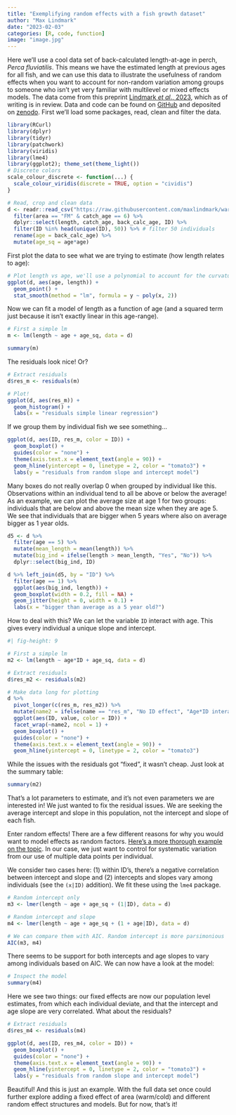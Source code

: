 ```yaml
---
title: "Exemplifying random effects with a fish growth dataset"
author: "Max Lindmark"
date: "2023-02-03"
categories: [R, code, function]
image: "image.jpg"
---
```


Here we'll use a cool data set of back-calculated length-at-age in perch, *Perca fluviatilis*. This means we have the estimated length at previous ages for all fish, and we can use this data to illustrate the usefulness of random effects when you want to account for non-random variation among groups to someone who isn't yet very familiar with multilevel or mixed effects models. The data come from this preprint [Lindmark *et al*., 2023](https://www.biorxiv.org/content/10.1101/2022.04.13.488128v3), which as of writing is in review. Data and code can be found on [GitHub](https://github.com/maxlindmark/warm-life-history) and deposited on [zenodo](https://zenodo.org/record/7551400#.Y90OARPMIUE). First we'll load some packages, read, clean and filter the data.

```r
library(RCurl)
library(dplyr)
library(tidyr)
library(patchwork)
library(viridis)
library(lme4)
library(ggplot2); theme_set(theme_light())
# Discrete colors
scale_colour_discrete <- function(...) {
  scale_colour_viridis(discrete = TRUE, option = "cividis")
}

# Read, crop and clean data
d <- readr::read_csv("https://raw.githubusercontent.com/maxlindmark/warm-life-history/master/data/for_fitting/growth_scaling_dat.csv") %>% 
  filter(area == "FM" & catch_age == 6) %>% 
  dplyr::select(length, catch_age, back_calc_age, ID) %>% 
  filter(ID %in% head(unique(ID), 50)) %>% # filter 50 individuals
  rename(age = back_calc_age) %>% 
  mutate(age_sq = age*age)
```

First plot the data to see what we are trying to estimate (how length relates to age):

```r
# Plot length vs age, we'll use a polynomial to account for the curvature
ggplot(d, aes(age, length)) + 
  geom_point() + 
  stat_smooth(method = "lm", formula = y ~ poly(x, 2))
```

Now we can fit a model of length as a function of age (and a squared term just because it isn't exactly linear in this age-range). 

```r
# First a simple lm
m <- lm(length ~ age + age_sq, data = d)

summary(m)
```

The residuals look nice! Or?

```r
# Extract residuals
d$res_m <- residuals(m)

# Plot!
ggplot(d, aes(res_m)) + 
  geom_histogram() + 
  labs(x = "residuals simple linear regression")
```

If we group them by individual fish we see something...

```r
ggplot(d, aes(ID, res_m, color = ID)) + 
  geom_boxplot() +  
  guides(color = "none") +
  theme(axis.text.x = element_text(angle = 90)) + 
  geom_hline(yintercept = 0, linetype = 2, color = "tomato3") + 
  labs(y = "residuals from random slope and intercept model")
```

Many boxes do not really overlap 0 when grouped by individual like this. Observations within an individual tend to all be above or below the average! As an example, we can plot the average size at age 1 for two groups: individuals that are below and above the mean size when they are age 5. We see that individuals that are bigger when 5 years where also on average bigger as 1 year olds.

```r
d5 <- d %>% 
  filter(age == 5) %>% 
  mutate(mean_length = mean(length)) %>% 
  mutate(big_ind = ifelse(length > mean_length, "Yes", "No")) %>% 
  dplyr::select(big_ind, ID)

d %>% left_join(d5, by = "ID") %>% 
  filter(age == 1) %>% 
  ggplot(aes(big_ind, length)) + 
  geom_boxplot(width = 0.2, fill = NA) + 
  geom_jitter(height = 0, width = 0.1) + 
  labs(x = "bigger than average as a 5 year old?")
```

How to deal with this? We can let the variable `ID` interact with age. This gives every individual a unique slope and intercept.

```r
#| fig-height: 9

# First a simple lm
m2 <- lm(length ~ age*ID + age_sq, data = d)

# Extract residuals
d$res_m2 <- residuals(m2)

# Make data long for plotting
d %>% 
  pivot_longer(c(res_m, res_m2)) %>% 
  mutate(name2 = ifelse(name == "res_m", "No ID effect", "Age*ID interaction")) %>% 
  ggplot(aes(ID, value, color = ID)) + 
  facet_wrap(~name2, ncol = 1) +
  geom_boxplot() +  
  guides(color = "none") +
  theme(axis.text.x = element_text(angle = 90)) + 
  geom_hline(yintercept = 0, linetype = 2, color = "tomato3")
```

While the issues with the residuals got "fixed", it wasn't cheap. Just look at the summary table:

```r
summary(m2)
```

That's a lot parameters to estimate, and it's not even parameters we are interested in! We just wanted to fix the residual issues. We are seeking the average intercept and slope in this population, not the intercept and slope of each fish.

Enter random effects! There are a few different reasons for why you would want to model effects as random factors. [Here's a more thorough example on the topic](https://ourcodingclub.github.io/tutorials/mixed-models/index.html). In our case, we just want to control for systematic variation from our use of multiple data points per individual.

We consider two cases here: (1) within ID's, there's a negative correlation between intercept and slope and (2) intercepts and slopes vary among individuals (see the `(x|ID)` addition). We fit these using the `lme4` package.

```r
# Random intercept only
m3 <- lmer(length ~ age + age_sq + (1|ID), data = d)

# Random intercept and slope
m4 <- lmer(length ~ age + age_sq + (1 + age|ID), data = d)

# We can compare them with AIC. Random intercept is more parsimonious
AIC(m3, m4)
```

There seems to be support for both intercepts and age slopes to vary among individuals based on AIC. We can now have a look at the model:

```r
# Inspect the model
summary(m4)
```

Here we see two things: our fixed effects are now our population level estimates, from which each individual deviate, and that the intercept and age slope are very correlated. What about the residuals?

```r
# Extract residuals
d$res_m4 <- residuals(m4)

ggplot(d, aes(ID, res_m4, color = ID)) + 
  geom_boxplot() +  
  guides(color = "none") +
  theme(axis.text.x = element_text(angle = 90)) + 
  geom_hline(yintercept = 0, linetype = 2, color = "tomato3") + 
  labs(y = "residuals from random slope and intercept model")
```

Beautiful! And this is just an example. With the full data set once could further explore adding a fixed effect of area (warm/cold) and different random effect structures and models. But for now, that's it!
